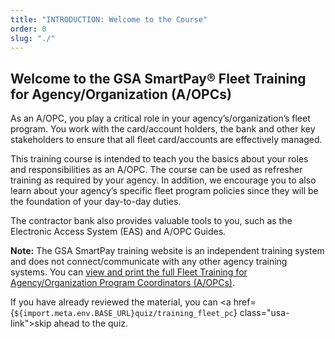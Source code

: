 ```yaml
---
title: "INTRODUCTION: Welcome to the Course"
order: 0
slug: "./"
---
```


## Welcome to the GSA SmartPay® Fleet Training for Agency/Organization (A/OPCs)

As an A/OPC, you play a critical role in your agency’s/organization’s fleet program. You work with the card/account holders, the bank and other key stakeholders to ensure that all fleet card/accounts are effectively managed.

This training course is intended to teach you the basics about your roles and responsibilities as an A/OPC. The course can be used as refresher training as required by your agency. In addition, we encourage you to also learn about your agency’s specific fleet program policies since they will be the foundation of your day-to-day duties.

The contractor bank also provides valuable tools to you, such as the Electronic Access System (EAS) and A/OPC Guides.

**Note:** The GSA SmartPay training website is an independent training system and does not connect/communicate with any other agency training systems.
<SummaryBox>
  You can [view and print the full Fleet Training for Agency/Organization Program Coordinators (A/OPCs)](./printable).

  If you have already reviewed the material, you can <a href={`${import.meta.env.BASE_URL}quiz/training_fleet_pc`} class="usa-link">skip ahead to the quiz</a>. 
</SummaryBox>